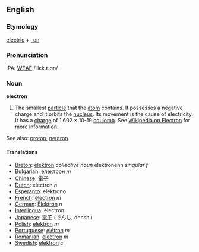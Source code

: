 ==English==

===Etymology===
[[electric]] + [[-on]]

===Pronunciation===
IPA: [[WEAE]] /iˈlɛk.tɹɑn/

=== Noun ===
'''electron'''

#The smallest [[particle]] that the [[atom]] contains.  It possesses a negative charge and it orbits the [[nucleus]].  Its movement is the cause of electricity. It has a [[charge]] of 1.602 × 10<super>-19</super> [[coulomb]].  See [[w:Electron|Wikipedia on Electron]] for more information.

See also: [[proton]], [[neutron]]

==== Translations ====
*[[Breton]]: [[elektron]] ''collective noun'' elektronenn ''singular f''
*[[Bulgarian]]: [[електрон]] ''m''
*[[Chinese]]: [[電子]]
*[[Dutch]]: electron ''n''
*[[Esperanto]]: elektrono
*[[French]]: [[électron]] ''m''
*[[German]]: [[Elektron]] ''n''
*[[Interlingua]]: electron
*[[Japanese]]: [[電子]] (でんし, denshi)
*[[Polish]]: [[elektron]] ''m''
*[[Portuguese]]: [[elétron]] ''m''
*[[Romanian]]: [[electron]] ''m''
*[[Swedish]]: [[elektron]] ''c''